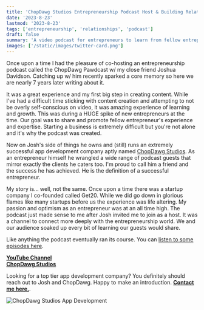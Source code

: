 ```yaml
---
title: 'ChopDawg Studios Entrepreneurship Podcast Host & Building Relationships'
date: '2023-8-23'
lastmod: '2023-8-23'
tags: ['entrepreneurship', 'relationships', 'podcast']
draft: false
summary: 'A video podcast for entrepreneurs to learn from fellow entrepreneurs how to build a successful business. Bonus content on building relationships.'
images: ['/static/images/twitter-card.png']
---
```


Once upon a time I had the pleasure of co-hosting an entrepreneurship podcast called the ChopDawg Pawdcast w/ my close friend Joshua Davidson. Catching up w/ him recently sparked a core memory so here we are nearly 7 years later writing about it.

It was a great experience and my first big step in creating content. While I've had a difficult time sticking with content creation and attempting to not be overly self-conscious on video, it was amazing experience of learning and growth. This was during a HUGE spike of new entrepreneurs at the time. Our goal was to share and promote fellow entrepreneur's experience and expertise. Starting a business is extremely difficult but you're not alone and it's why the podcast was created.

Now on Josh's side of things he owns and (still) runs an extremely successful app development company aptly named <a target="_blank" href="https://www.chopdawg.com">ChopDawg Studios</a>. As an entrepreneur himself he wrangled a wide range of podcast guests that mirror exactly the clients he caters too. I'm proud to call him a friend and the success he has achieved. He is the definition of a successful entrepreneur.

My story is... well, not the same. Once upon a time there was a startup company I co-founded called Get20. While we did go down in glorious flames like many startups before us the experience was life altering. My passion and optimism as an entrepreneur was at an all time high. The podcast just made sense to me after Josh invited me to join as a host. It was a channel to connect more deeply with the entrepreneurship world. We and our audience soaked up every bit of learning our guests would share.

Like anything the podcast eventually ran its course. You can <a target="_blank" href="https://www.youtube.com/@thepawdcast1412/videos">listen to some episodes here</a>.

<strong><a target="_blank" href="https://www.youtube.com/@thepawdcast1412">YouTube Channel</a></strong> \
<strong><a target="_blank" href="https://www.chopdawg.com">ChopDawg Studios</a></strong>

Looking for a top tier app development company? You definitely should reach out to Josh and ChopDawg. Happy to make an introduction. <strong><a href="/connect">Contact me here.</a></strong>.

![ChopDawg Studios App Development](/static/images/blog/chopdawg-studios.png)